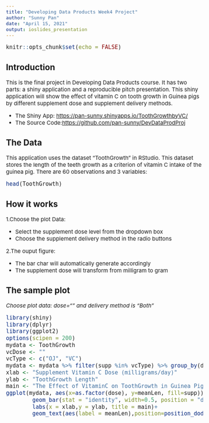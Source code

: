 ```yaml
---
title: "Developing Data Products Week4 Project"
author: "Sunny Pan"
date: "April 15, 2021"
output: ioslides_presentation
---
```


<style type="text/css">
body, td {
   font-size: 15px;
}
code.r{
  font-size: 15px;
}
pre {
  font-size: 15px
}
</style>

```r
knitr::opts_chunk$set(echo = FALSE)
```

## Introduction

This is the final project in Developing Data Products course. It has two parts: a shiny application and a reproducible pitch presentation. This shiny application will show the effect of vitamin C on tooth growth in Guinea pigs by different supplement dose and supplement delivery methods. 

- The Shiny App: <https://pan-sunny.shinyapps.io/ToothGrowthbyVC/>
- The Source Code:<https://github.com/pan-sunny/DevDataProdProj>

## The Data

This application uses the dataset "ToothGrowth" in RStudio. This dataset stores the length of the teeth growth as a criterion of vitamin C intake of the guinea pig. There are 60 observations and 3 variables:

```r
head(ToothGrowth)
```

## How it works

1.Choose the plot Data:

- Select the supplement dose level from the dropdown box
- Choose the supplement delivery method in the radio buttons

2.The ouput figure:

- The bar char will automatically generate accordingly
- The supplement dose will transform from milligram to gram

## The sample plot
*Choose plot data: dose="" and delivery method is "Both"*

```r
library(shiny)
library(dplyr)
library(ggplot2)
options(scipen = 200)
mydata <- ToothGrowth
vcDose <- ""
vcType <- c("OJ", "VC")
mydata <- mydata %>% filter(supp %in% vcType) %>% group_by(dose, supp) %>% summarise(meanLen = mean(len))
xlab <- "Supplement Vitamin C Dose (milligrams/day)"
ylab <- "ToothGrowth Length"
main <- "The Effect of VitaminC on ToothGrowth in Guinea Pigs"
ggplot(mydata, aes(x=as.factor(dose), y=meanLen, fill=supp))+
        geom_bar(stat = "identity", width=0.5, position = "dodge")+
        labs(x = xlab,y = ylab, title = main)+
        geom_text(aes(label = meanLen),position=position_dodge(width = 0.5),size = 3,vjust = -0.25)
```
